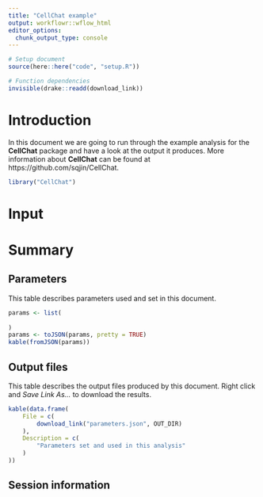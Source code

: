 ```yaml
---
title: "CellChat example"
output: workflowr::wflow_html
editor_options:
  chunk_output_type: console
---
```


```r
# Setup document
source(here::here("code", "setup.R"))

# Function dependencies
invisible(drake::readd(download_link))
```

Introduction {.unnumbered}
============

In this document we are going to run through the example analysis for the
**CellChat** package and have a look at the output it produces. More information
about **CellChat** can be found at https://github.com/sqjin/CellChat.

```r
library("CellChat")
```

Input
=====

Summary {.unnumbered}
=======

Parameters {.unnumbered}
----------

This table describes parameters used and set in this document.

```r
params <- list(
    
)
params <- toJSON(params, pretty = TRUE)
kable(fromJSON(params))
```

Output files {.unnumbered}
------------

This table describes the output files produced by this document. Right click
and _Save Link As..._ to download the results.

```r
kable(data.frame(
    File = c(
        download_link("parameters.json", OUT_DIR)
    ),
    Description = c(
        "Parameters set and used in this analysis"
    )
))
```

Session information {.unnumbered}
-------------------
